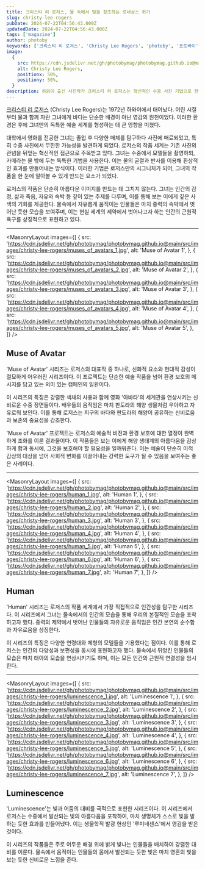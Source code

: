 ```yaml
---
title: 크리스티 리 로저스, 물 속에서 빛을 창조하는 르네상스 화가
slug: christy-lee-rogers
pubDate: 2024-07-22T04:56:43.000Z
updatedDate: 2024-07-22T04:56:43.000Z
tags: ['magazine']
author: photoby
keywords: ['크리스티 리 로저스', 'Christy Lee Rogers', 'photoby', '포토바이', '사진작가', 'photography']
image:
  {
    src: https://cdn.jsdelivr.net/gh/photobymag/photobymag.github.io@main/src/images/christy-lee-rogers/luminescence_2.jpg,
    alt: Christy Lee Rogers,
    positionx: 50%,
    positiony: 50%,
  }
description: 하와이 출신 사진작가 크리스티 리 로저스는 혁신적인 수중 사진 기법으로 현대 사진의 새 지평을 열고 있다. 물과 빛의 굴절을 이용한 그녀의 작품은 바로크 거장 카라바조를 연상시키며 세계적 주목을 받는다. 'Muse of Avatar' 등 주요 프로젝트를 통해 예술과 환경 보호의 결합을 보여주며 깊은 영향력을 끼치고 있다.
---
```



[크리스티 리 로저스](https://www.christyleerogers.com/?utm_source=referral&utm_medium=website&utm_campign=photoby_xyz) (Christy Lee Rogers)는 1972년 하와이에서 태어났다. 
어린 시절부터 물과 함께 자란 그녀에게 바다는 단순한 배경이 아닌 영감의 원천이었다. 
이러한 환경은 후에 그녀만의 독특한 예술 세계를 형성하는 데 큰 영향을 미쳤다. 

대학에서 영화를 전공한 그녀는 졸업 후 다양한 매체를 탐구하다 사진에 매료되었고, 특히 수중 사진에서 무한한 가능성을 발견하게 되었다.
로저스의 작품 세계는 기존 사진의 관념을 뒤엎는 혁신적인 접근으로 주목받고 있다. 
그녀는 수중에서 모델들을 촬영하되, 카메라는 물 밖에 두는 독특한 기법을 사용한다. 
이는 물의 굴절과 반사를 이용해 환상적인 효과를 만들어내는 방식이다. 
이러한 기법은 로저스만의 시그니처가 되어, 그녀의 작품을 한 눈에 알아볼 수 있게 만드는 요소가 되었다.

로저스의 작품은 단순히 아름다운 이미지를 만드는 데 그치지 않는다. 
그녀는 인간의 감정, 삶과 죽음, 자유와 속박 등 깊이 있는 주제를 다루며, 이를 통해 보는 이에게 깊은 사색의 기회를 제공한다. 
물속에서 자유롭게 움직이는 인물들은 마치 중력의 속박에서 벗어난 듯한 모습을 보여주며, 
이는 현실 세계의 제약에서 벗어나고자 하는 인간의 근원적 욕구를 상징적으로 표현하고 있다.

---

<MasonryLayout
  images={[
    {
      src: 'https://cdn.jsdelivr.net/gh/photobymag/photobymag.github.io@main/src/images/christy-lee-rogers/muses_of_avatars_1.jpg',
      alt: 'Muse of Avatar 1',
    },
    {
      src: 'https://cdn.jsdelivr.net/gh/photobymag/photobymag.github.io@main/src/images/christy-lee-rogers/muses_of_avatars_2.jpg',
      alt: 'Muse of Avatar 2',
    },
    {
      src: 'https://cdn.jsdelivr.net/gh/photobymag/photobymag.github.io@main/src/images/christy-lee-rogers/muses_of_avatars_3.jpg',
      alt: 'Muse of Avatar 3',
    },
    {
      src: 'https://cdn.jsdelivr.net/gh/photobymag/photobymag.github.io@main/src/images/christy-lee-rogers/muses_of_avatars_4.jpg',
      alt: 'Muse of Avatar 4',
    },
    {
      src: 'https://cdn.jsdelivr.net/gh/photobymag/photobymag.github.io@main/src/images/christy-lee-rogers/muses_of_avatars_5.jpg',
      alt: 'Muse of Avatar 5',
    },
  ]}
/>

## Muse of Avatar

'Muse of Avatar' 시리즈는 로저스의 대표작 중 하나로, 신화적 요소와 현대적 감성이 절묘하게 어우러진 시리즈이다. 
이 프로젝트는 단순한 예술 작품을 넘어 환경 보호의 메시지를 담고 있는 의미 있는 캠페인의 일환이다.

이 시리즈의 특징은 강렬한 색채의 사용과 함께 영화 '아바타'의 세계관을 연상시키는 신비로운 수중 장면들이다. 
배우들의 움직임은 마치 판도라의 해양 생물처럼 우아하고 자유로워 보인다. 
이를 통해 로저스는 지구의 바다와 판도라의 해양이 공유하는 신비로움과 보존의 중요성을 강조한다.

'Muse of Avatar' 프로젝트는 로저스의 예술적 비전과 환경 보호에 대한 열정이 완벽하게 조화를 이룬 결과물이다. 
이 작품들은 보는 이에게 해양 생태계의 아름다움을 감상하게 함과 동시에, 그것을 보호해야 할 필요성을 일깨워준다. 
이는 예술이 단순히 미적 감상의 대상을 넘어 사회적 변화를 이끌어내는 강력한 도구가 될 수 있음을 보여주는 좋은 사례이다.

---

<MasonryLayout
  images={[
    {
      src: 'https://cdn.jsdelivr.net/gh/photobymag/photobymag.github.io@main/src/images/christy-lee-rogers/human_1.jpg',
      alt: 'Human 1',
    },
    {
      src: 'https://cdn.jsdelivr.net/gh/photobymag/photobymag.github.io@main/src/images/christy-lee-rogers/human_2.jpg',
      alt: 'Human 2',
    },
    {
      src: 'https://cdn.jsdelivr.net/gh/photobymag/photobymag.github.io@main/src/images/christy-lee-rogers/human_3.jpg',
      alt: 'Human 3',
    },
    {
      src: 'https://cdn.jsdelivr.net/gh/photobymag/photobymag.github.io@main/src/images/christy-lee-rogers/human_4.jpg',
      alt: 'Human 4',
    },
    {
      src: 'https://cdn.jsdelivr.net/gh/photobymag/photobymag.github.io@main/src/images/christy-lee-rogers/human_5.jpg',
      alt: 'Human 5',
    },
    {
      src: 'https://cdn.jsdelivr.net/gh/photobymag/photobymag.github.io@main/src/images/christy-lee-rogers/human_6.jpg',
      alt: 'Human 6',
    },
    {
      src: 'https://cdn.jsdelivr.net/gh/photobymag/photobymag.github.io@main/src/images/christy-lee-rogers/human_7.jpg',
      alt: 'Human 7',
    },
  ]}
/>

## Human

'Human' 시리즈는 로저스의 작품 세계에서 가장 직접적으로 인간성을 탐구한 시리즈다. 
이 시리즈에서 그녀는 물속에서의 인간의 모습을 통해 우리의 본질적인 모습을 포착하고자 했다. 
중력의 제약에서 벗어난 인물들의 자유로운 움직임은 인간 본연의 순수함과 자유로움을 상징한다.

이 시리즈의 특징은 다양한 연령대와 체형의 모델들을 기용했다는 점이다. 
이를 통해 로저스는 인간의 다양성과 보편성을 동시에 표현하고자 했다. 
물속에서 뒤엉킨 인물들의 모습은 마치 태아의 모습을 연상시키기도 하며, 이는 모든 인간의 근원적 연결성을 암시한다.

---

<MasonryLayout
  images={[
    {
      src: 'https://cdn.jsdelivr.net/gh/photobymag/photobymag.github.io@main/src/images/christy-lee-rogers/luminescence_1.jpg',
      alt: 'Luminescence 1',
    },
    {
      src: 'https://cdn.jsdelivr.net/gh/photobymag/photobymag.github.io@main/src/images/christy-lee-rogers/luminescence_2.jpg',
      alt: 'Luminescence 2',
    },
    {
      src: 'https://cdn.jsdelivr.net/gh/photobymag/photobymag.github.io@main/src/images/christy-lee-rogers/luminescence_3.jpg',
      alt: 'Luminescence 3',
    },
    {
      src: 'https://cdn.jsdelivr.net/gh/photobymag/photobymag.github.io@main/src/images/christy-lee-rogers/luminescence_4.jpg',
      alt: 'Luminescence 4',
    },
    {
      src: 'https://cdn.jsdelivr.net/gh/photobymag/photobymag.github.io@main/src/images/christy-lee-rogers/luminescence_5.jpg',
      alt: 'Luminescence 5',
    },
    {
      src: 'https://cdn.jsdelivr.net/gh/photobymag/photobymag.github.io@main/src/images/christy-lee-rogers/luminescence_6.jpg',
      alt: 'Luminescence 6',
    },
    {
      src: 'https://cdn.jsdelivr.net/gh/photobymag/photobymag.github.io@main/src/images/christy-lee-rogers/luminescence_7.jpg',
      alt: 'Luminescence 7',
    },
  ]}
/>

## Luminescence

'Luminescence'는 빛과 어둠의 대비를 극적으로 표현한 시리즈이다. 
이 시리즈에서 로저스는 수중에서 발산되는 빛의 아름다움을 포착하여, 마치 생명체가 스스로 빛을 발하는 듯한 효과를 만들어냈다. 
이는 생물학적 발광 현상인 '루미네센스'에서 영감을 받은 것이다.

이 시리즈의 작품들은 주로 어두운 배경 위에 밝게 빛나는 인물들을 배치하여 강렬한 대비를 이룬다. 
물속에서 움직이는 인물들의 몸에서 발산되는 듯한 빛은 마치 영혼의 빛을 보는 듯한 신비로운 느낌을 준다.
